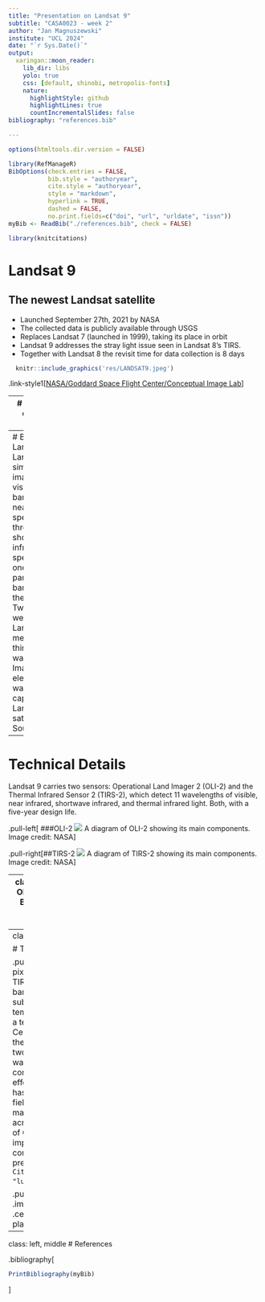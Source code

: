 ```yaml
---
title: "Presentation on Landsat 9"
subtitle: "CASA0023 - week 2"
author: "Jan Magnuszewski"
institute: "UCL 2024"
date: "`r Sys.Date()`"
output:
  xaringan::moon_reader:
    lib_dir: libs
    yolo: true
    css: [default, shinobi, metropolis-fonts]
    nature:
      highlightStyle: github
      highlightLines: true
      countIncrementalSlides: false
bibliography: "references.bib"

---
```

```r
options(htmltools.dir.version = FALSE)

library(RefManageR)
BibOptions(check.entries = FALSE,
           bib.style = "authoryear",
           cite.style = "authoryear",
           style = "markdown",
           hyperlink = TRUE,
           dashed = FALSE,
           no.print.fields=c("doi", "url", "urldate", "issn"))
myBib <- ReadBib("./references.bib", check = FALSE)

library(knitcitations)
```

# Landsat 9

## The newest Landsat satellite

- Launched September 27th, 2021 by NASA
- The collected data is publicly available through USGS
- Replaces Landsat 7 (launched in 1999), taking its place in orbit
- Landsat 9 addresses the stray light issue seen in Landsat 8's TIRS.
- Together with Landsat 8 the revisit time for data collection is 8 days

```r
  knitr::include_graphics('res/LANDSAT9.jpeg')
```

.link-style1[[NASA/Goddard Space Flight Center/Conceptual Image Lab](https://svs.gsfc.nasa.gov/vis/a010000/a013200/a013259/Landsat9_still_SW2.jpg)]

---
# The history of Landsat Satellites

```r
  knitr::include_graphics('res/Landsat_timeline_20200318_title.gif')
```


`r Citet(myBib, "landsat9")` 
---
# Bands
Landsat 9, like Landsat 8, simultaneously images four visible spectral bands, one near-infrared spectral band, three shortwave-infrared spectral bands, one panchromatic band, and two thermal bands. Two new bands were added to Landsat 9 to measure high, thin clouds and water quality.
![](res/all_Landsat_bands.png)
Image showing electromagnetic wavelengths captured by Landsat satellites. Source: NASA


---
# Technical Details
 Landsat 9 carries two sensors: Operational Land Imager 2 (OLI-2) and the Thermal Infrared Sensor 2 (TIRS-2), which detect 11 wavelengths of visible, near infrared, shortwave infrared, and thermal infrared light. Both, with a five-year design life.

.pull-left[
###OLI-2
![](res/OLI-2-300x280.png)
A diagram of OLI-2 showing its main components. Image credit: NASA
]

.pull-right[##TIRS-2
![](res/TIRS-2-274x300.png)
A diagram of TIRS-2 showing its main components. Image credit: NASA
]

---
class: left, middle
# OLI-2
### Built by Ball Aerospace & Technologies Corporation

- 30 m per pixel resolution
- Improvements to the sensor mean that dark regions like forests and coastal areas can be better captured.
- OLI-2 has a 15-degree field-of-view covering a 185 km (115 mi) across-track ground swath.

### New bands added to Landsat 9:
- Coastal/Aerosol Band (Band 1): Measures chlorophyll concentrations in coastal regions and aids in aerosol detection.
- Cirrus Band (Band 9): Detects high, thin cirrus clouds.
- Two Thermal Infrared Bands (Bands 10 & 11): Image data for two distinct thermal infrared spectral regions.
---
class: left, middle

# TIRS-2

.pull-left[
- 30 m per pixel resolution
- TIRS-2 uses thermal bands to detect subtle shifts in temperature—within a tenth of a degree Celsius.
- Detects thermal radiation in two thermal wavelengths and corrects atmospheric effects.
- TIRS-2 has a 15-degree field-of-view, matching the 185 km across-track swath of OLI-2.
- much improved lifespan compared to its predecessor `r Citep(myBib, "lulla2021mission")` 
]

.pull-right[
![](res/tirs2.jpeg)
.image-caption[
.center[TIRS-2 focal plane]
]
]

---
class: left, middle
# References

.bibliography[
```r
PrintBibliography(myBib)
```
]

